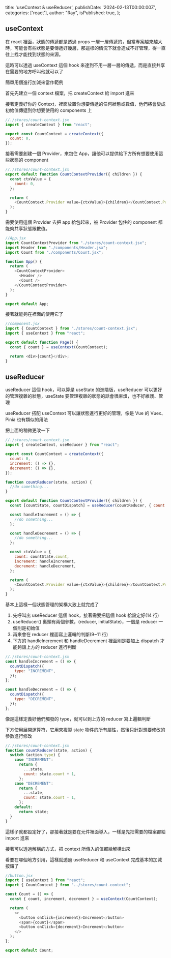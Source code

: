   title: 'useContext & useReducer',
  publishDate: '2024-02-13T00:00:00Z',
  categories: ['react'],
  author: "Ray",
  isPublished: true,
};


## useContext

在 react 裡面，狀態的傳遞都是透過 props 一層一層傳遞的，但當專案越來越大時，可能會有些狀態是要傳遞好幾層，那這樣的情況下就會造成不好管理，得一直往上找才能找到狀態的來源。

這時可以透過 useContext 這個 hook 來達到不用一層一層的傳遞，而是直接共享在需要的地方呼叫他就可以了

簡單用個進行加減來當作範例

首先先建立一個 context 檔案，把 createContext 給 import 進來

接著定義好你的 Context，裡面放置你想要傳遞的任何狀態或數值，他們將會變成初始值傳遞到你想要使用的 components 上

```js
//./stores/count-context.jsx
import { createContext } from "react";

export const CountContext = createContext({
  count: 0,
});
```

接著需要創建一個 Provider，來包住 App，讓他可以提供給下方所有想要使用這些狀態的 component

```js
//./stores/count-context.jsx
export default function CountContextProvider({ children }) {
  const ctxValue = {
    count: 0,
  };

  return (
    <CountContext.Provider value={ctxValue}>{children}</CountContext.Provider>
  );
}
```

需要使用這個 Provider 去把 app 給包起來，被 Provider 包住的 component 都能夠共享狀態跟數值。

```js
//App.jsx
import CountContextProvider from "./stores/count-context.jsx";
import Header from "./components/Header.jsx";
import Count from "./components/Count.jsx";

function App() {
  return (
    <CountContextProvider>
      <Header />
      <Count />
    </CountContextProvider>
  );
}

export default App;
```

接著就能夠在裡面的使用它了

```js
//component.jsx
import { CountContext } from "./stores/count-context.jsx";
import { useContext } from "react";

export default function Page() {
  const { count } = useContext(CountContext);

  return <div>{count}</div>;
}
```

## useReducer

useReducer 這個 hook，可以算是 useState 的進階版，useReducer 可以更好的管理複雜的狀態，useState 要管理複雜的狀態的話會很麻煩，也不好維護、管理

useReducer 搭配 useContext 可以讓狀態進行更好的管理，像是 Vue 的 Vuex、Pinia 也有類似的用法

把上面的稍微更改一下

```js
//./stores/count-context.jsx
import { createContext, useReducer } from "react";

export const CountContext = createContext({
  count: 0,
  increment: () => {},
  decrement: () => {},
});

function countReducer(state, action) {
  //do something...
}

export default function CountContextProvider({ children }) {
  const [countState, countDispatch] = useReducer(countReducer, { count: 0 });

  const handleIncrement = () => {
    //do something...
  };

  const handleDecrement = () => {
    //do something...
  };

  const ctxValue = {
    count: countState.count,
    increment: handleIncrement,
    decrement: handleDecrement,
  };

  return (
    <CountContext.Provider value={ctxValue}>{children}</CountContext.Provider>
  );
}
```

基本上這樣一個狀態管理的架構大致上就完成了

1. 先呼叫出 useReducer 這個 hook，接著需要把這個 hook 給設定好(14 行)
2. useReducer() 裏頭有兩個參數，(reducer, initialState)，一個是 reducer 一個則是初始值
3. 再來會在 reducer 裡面寫上邏輯的判斷(9~11 行)
4. 下方的 handleIncrement 和 handleDecrement 裡面則是要加上 dispatch 才能夠讓上方的 reducer 進行判斷

```js
//./stores/count-context.jsx
const handleIncrement = () => {
  countDispatch({
    type: "INCREMENT",
  });
};

const handleDecrement = () => {
  countDispatch({
    type: "DECREMENT",
  });
};
```

像是這樣定義好他們觸發的 type，就可以到上方的 reducer 寫上邏輯判斷

下方使用展開運算符，它用來複製 state 物件的所有屬性，然後只針對想要修改的參數進行修改

```js
//./stores/count-context.jsx
function countReducer(state, action) {
  switch (action.type) {
    case "INCREMENT":
      return {
        ...state,
        count: state.count + 1,
      };
    case "DECREMENT":
      return {
        ...state,
        count: state.count - 1,
      };
    default:
      return state;
  }
}
```

這樣子就都設定好了，那接著就是要在元件裡面導入，一樣是先把需要的檔案都給 import 進來

接著可以透過解構的方式，把 context 所傳入的值都給解構出來

看要在哪個地方引用，這樣就透過 useReducer 和 useContext 完成基本的加減按鈕了

```js
//button.jsx
import { useContext } from "react";
import { CountContext } from "../stores/count-context";

const Count = () => {
  const { count, increment, decrement } = useContext(CountContext);

  return (
    <>
      <button onClick={increment}>Increment</button>
      <span>{count}</span>
      <button onClick={decrement}>Increment</button>
    </>
  );
};

export default Count;
```
